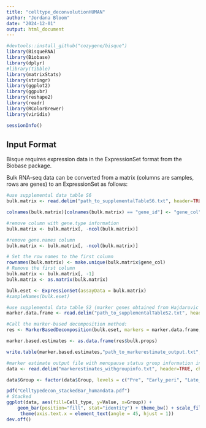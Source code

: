 ```yaml
---
title: "celltype_deconvolutionHUMAN"
author: "Jordana Bloom"
date: "2024-12-01"
output: html_document
---
```



```r
#devtools::install_github("cozygene/bisque")
library(BisqueRNA)
library(Biobase)
library(dplyr)
#library(tibble)
library(matrixStats)
library(stringr) 
library(ggplot2)
library(ggpubr)
library(reshape2)
library(readr)
library(RColorBrewer)
library(viridis)

sessionInfo()
```

## Input Format

Bisque requires expression data in the ExpressionSet format from the Biobase package. 

Bulk RNA-seq data can be converted from a matrix (columns are samples, rows are genes) to an ExpressionSet as follows:

```r
#use supplemental data table S6
bulk.matrix <- read.delim("path_to_supplementalTableS6.txt", header=TRUE, check.names = FALSE)

colnames(bulk.matrix)[colnames(bulk.matrix) == "gene_id"] <- "gene_col"

#remove column with gene.type information
bulk.matrix <- bulk.matrix[, -ncol(bulk.matrix)]

#remove gene.names column 
bulk.matrix <- bulk.matrix[, -ncol(bulk.matrix)]

# Set the row names to the first column
rownames(bulk.matrix) <- make.unique(bulk.matrix$gene_col)
# Remove the first column
bulk.matrix <- bulk.matrix[, -1]
bulk.matrix <- as.matrix(bulk.matrix)

bulk.eset <- ExpressionSet(assayData = bulk.matrix)
#sampleNames(bulk.eset)
```

```r
#use supplemental data table S2 (marker genes obtained from Hajdarovic et al. 2022)
marker.data.frame <- read.delim("path_to_supplementalTableS2.txt", header=TRUE, check.names = FALSE)

#Call the marker-based decomposition method:
res <- MarkerBasedDecomposition(bulk.eset, markers = marker.data.frame, gene_col = "gene_col", min_gene = 1, weighted=FALSE)

marker.based.estimates <- as.data.frame(res$bulk.props)

write.table(marker.based.estimates,"path_to_markerestimate_output.txt", sep="\t",quote=FALSE, col.names=NA)

```


```r
#marker estimate output file with menopause status group information included
data <- read.delim("markerestimates_withgroupinfo.txt", header=TRUE, check.names = FALSE)

data$Group <- factor(data$Group, levels = c("Pre", "Early_peri", "Late_peri", "Early_post", "Late_post"))

pdf("Celltypedecon_stackedBar_humandata.pdf") 
# Stacked
ggplot(data, aes(fill=Cell_type, y=Value, x=Group)) + 
    geom_bar(position="fill", stat="identity") + theme_bw() + scale_fill_viridis(discrete = T) +
     theme(axis.text.x = element_text(angle = 45, hjust = 1))
dev.off()
```
